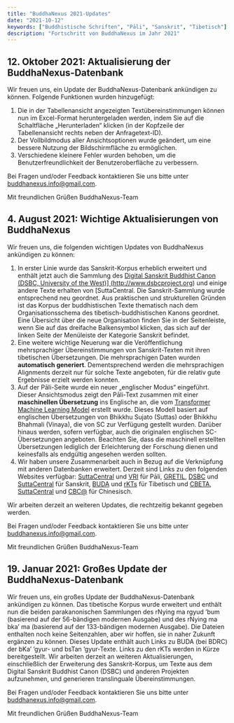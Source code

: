 ```yaml
---
title: "BuddhaNexus 2021-Updates"
date: "2021-10-12"
keywords: ["Buddhistische Schriften", "Pāli", "Sanskrit", "Tibetisch"]
description: "Fortschritt von BuddhaNexus im Jahr 2021"
---
```


## 12. Oktober 2021: Aktualisierung der BuddhaNexus-Datenbank

Wir freuen uns, ein Update der BuddhaNexus-Datenbank ankündigen zu können. Folgende Funktionen wurden hinzugefügt:

1. Die in der Tabellenansicht angezeigten Textübereinstimmungen können nun im Excel-Format heruntergeladen werden, indem Sie auf die Schaltfläche „Herunterladen“ klicken (in der Kopfzeile der Tabellenansicht rechts neben der Anfragetext-ID).
2. Der Vollbildmodus aller Ansichtsoptionen wurde geändert, um eine bessere Nutzung der Bildschirmfläche zu ermöglichen.
3. Verschiedene kleinere Fehler wurden behoben, um die Benutzerfreundlichkeit der Benutzeroberfläche zu verbessern.

Bei Fragen und/oder Feedback kontaktieren Sie uns bitte unter [buddhanexus.info@gmail.com](mailto:buddhanexus.info@gmail.com).

Mit freundlichen Grüßen
BuddhaNexus-Team

## 4. August 2021: Wichtige Aktualisierungen von BuddhaNexus

Wir freuen uns, die folgenden wichtigen Updates von BuddhaNexus ankündigen zu können:

1. In erster Linie wurde das Sanskrit-Korpus erheblich erweitert und enthält jetzt auch die Sammlung des <a href="https://suttacentral.net" target="_blank" rel="noopener">Digital Sanskrit Buddhist Canon (DSBC, University of the West)] (http://www.dsbcproject.org) und einige andere Texte erhalten von [SuttaCentral</a>. Die Sanskrit-Sammlung wurde entsprechend neu geordnet. Aus praktischen und strukturellen Gründen ist das Korpus der buddhistischen Texte thematisch nach dem Organisationsschema des tibetisch-buddhistischen Kanons geordnet. Eine Übersicht über die neue Organisation finden Sie in der Seitenleiste, wenn Sie auf das dreifache Balkensymbol klicken, das sich auf der linken Seite der Menüleiste der Kategorie Sanskrit befindet.
2. Eine weitere wichtige Neuerung war die Veröffentlichung mehrsprachiger Übereinstimmungen von Sanskrit-Texten mit ihren tibetischen Übersetzungen. Die mehrsprachigen Daten wurden **automatisch generiert**. Dementsprechend werden die mehrsprachigen Alignments derzeit nur für solche Texte angeboten, für die relativ gute Ergebnisse erzielt werden konnten.
3. Auf der Pāli-Seite wurde ein neuer „englischer Modus“ eingeführt. Dieser Ansichtsmodus zeigt den Pāli-Text zusammen mit einer **maschinellen Übersetzung** ins Englische an, die vom <a href="https://github.com/tensorflow/tensor2tensor" target="_blank" rel="noopener">Transformer Machine Learning Model</a> erstellt wurde. Dieses Modell basiert auf englischen Übersetzungen von Bhikkhu Sujato (Suttas) oder Bhikkhu Bhahmali (Vinaya), die von SC zur Verfügung gestellt wurden. Darüber hinaus werden, sofern verfügbar, auch die originalen englischen SC-Übersetzungen angeboten. Beachten Sie, dass die maschinell erstellten Übersetzungen lediglich der Erleichterung der Forschung dienen und keinesfalls als endgültig angesehen werden sollten.
4. Wir haben unsere Zusammenarbeit auch in Bezug auf die Verknüpfung mit anderen Datenbanken erweitert. Derzeit sind Links zu den folgenden Websites verfügbar: <a href="https://suttacentral.net" target="_blank" rel="noopener">SuttaCentral</a> und <a href="https://tipitaka.org/" target="_blank" rel="noopener">VRI</a> für Pāli, <a href="http://gretil.sub. uni-goettingen.de/gretil.html" target="_blank" rel="noopener">GRETIL</a>, <a href="http://www.dsbcproject.org" target="_blank" rel="noopener">DSBC</a> und <a href="https://suttacentral.net" target="_blank" rel="noopener">SuttaCentral</a> für Sanskrit, <a href="https://www .bdrc.io/buda-archive/" target="_blank" rel="noopener">BUDA</a> und <a href="https://www.istb.univie.ac.at/kanjur/rktsneu/sub/index.php" target="_blank" rel="noopener">rKTs</a> für Tibetisch und <a href="https:/ /cbeta.org" target="_blank" rel="noopener">CBETA</a>, <a href="https://suttacentral.net" target="_blank" rel="noopener">SuttaCentral</a> und <a href="https://dazangthings.nz/cbc/" target="_blank" rel="noopener">CBC@</a> für Chinesisch.

Wir arbeiten derzeit an weiteren Updates, die rechtzeitig bekannt gegeben werden.

Bei Fragen und/oder Feedback kontaktieren Sie uns bitte unter [buddhanexus.info@gmail.com](mailto:buddhanexus.info@gmail.com).

Mit freundlichen Grüßen
BuddhaNexus-Team

## 19. Januar 2021: Großes Update der BuddhaNexus-Datenbank

Wir freuen uns, ein großes Update der BuddhaNexus-Datenbank ankündigen zu können. Das tibetische Korpus wurde erweitert und enthält nun die beiden parakanonischen Sammlungen des rNying ma rgyud ’bum (basierend auf der 56-bändigen modernen Ausgabe) und des rNying ma bka’ ma (basierend auf der 133-bändigen modernen Ausgabe). Die Dateien enthalten noch keine Seitenzahlen, aber wir hoffen, sie in naher Zukunft ergänzen zu können.
Dieses Update enthält auch Links zu BUDA (bei BDRC) der bKa’ ’gyur- und bsTan ’gyur-Texte. Links zu den rKTs werden in Kürze bereitgestellt.
Wir arbeiten derzeit an weiteren Aktualisierungen, einschließlich der Erweiterung des Sanskrit-Korpus, um Texte aus dem Digital Sanskrit Buddhist Canon (DSBC) und anderen Projekten aufzunehmen, und generieren translinguale Übereinstimmungen.

Bei Fragen und/oder Feedback kontaktieren Sie uns bitte unter [buddhanexus.info@gmail.com](mailto:buddhanexus.info@gmail.com).

Mit freundlichen Grüßen
BuddhaNexus-Team
